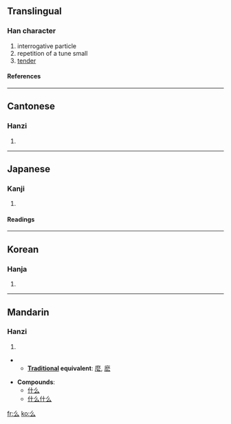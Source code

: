 {{see|幺|麼}}<!-- may be replaced by zh-forms -->

==Translingual==
{{stroke order|type=animate}}
===Han character===
{{Han char|rn=4|rad=丿|as=02|sn=3|four=2073<sub>2</sub>|canj=竹戈 (HI)}}
# interrogative particle
# repetition of a tune small
# [[tender]]
====References====
{{Han ref|kx=0082.030|dkj=00121|dj=0165.090|hdz=10033.020|uh=4E48|ud=20040|bh=A45C|bd=42076}}
----

==Cantonese==
===Hanzi===
{{yue-hanzi|jyut=|y=mo1}}
# {{defn|Cantonese}}
----
==Japanese==
===Kanji===
{{ja-kanji|grade=|rs=丿02}}
# {{defn|Japanese}}
====Readings====
{{ja-readings|on=[[えう]] (eu)|kun=}}
----
==Korean==
===Hanja===
{{ko-hanja|hangeul=[[요]]|rv=yo|mr=yo}}
# {{defn|Korean}}
----
==Mandarin==
===Hanzi===
{{cmn-hanzi|sim=幺|pin=[[ma]] (ma5), [[me]] (me5), [[mǒ]] (mo3), [[mo]] (mo5), [[yāo]] (yao1)|wg=ma<sup>5</sup>, *me<sup>5</sup>, mo<sup>3</sup>, mo<sup>5</sup>, yao<sup>1</sup>}}
# {{defn|Mandarin}}
** '''[[Traditional Chinese|Traditional]] equivalent''': [[麼]], [[麽]]

* '''Compounds''':
**[[什么]]
**[[什么什么]]

[[fr:么]]
[[ko:么]]